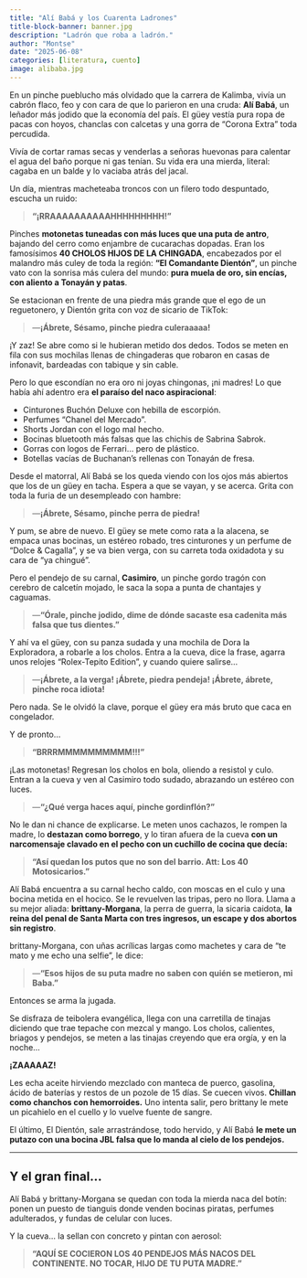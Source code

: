 ```yaml
---
title: "Alí Babá y los Cuarenta Ladrones"
title-block-banner: banner.jpg
description: "Ladrón que roba a ladrón."
author: "Montse"
date: "2025-06-08"
categories: [literatura, cuento]
image: alibaba.jpg
---
```


En un pinche pueblucho más olvidado que la carrera de Kalimba, vivía un cabrón flaco, feo y con cara de que lo parieron en una cruda: **Alí Babá**, un leñador más jodido que la economía del país. El güey vestía pura ropa de pacas con hoyos, chanclas con calcetas y una gorra de “Corona Extra” toda percudida.

Vivía de cortar ramas secas y venderlas a señoras huevonas para calentar el agua del baño porque ni gas tenían. Su vida era una mierda, literal: cagaba en un balde y lo vaciaba atrás del jacal.

Un día, mientras macheteaba troncos con un filero todo despuntado, escucha un ruido:

> **"¡RRAAAAAAAAAAHHHHHHHHH!"**

Pinches **motonetas tuneadas con más luces que una puta de antro**, bajando del cerro como enjambre de cucarachas dopadas. Eran los famosísimos **40 CHOLOS HIJOS DE LA CHINGADA**, encabezados por el malandro más culey de toda la región: **"El Comandante Dientón"**, un pinche vato con la sonrisa más culera del mundo: **pura muela de oro, sin encías, con aliento a Tonayán y patas**.

Se estacionan en frente de una piedra más grande que el ego de un reguetonero, y Dientón grita con voz de sicario de TikTok:

> —**¡Ábrete, Sésamo, pinche piedra culeraaaaa!**

¡Y zaz! Se abre como si le hubieran metido dos dedos. Todos se meten en fila con sus mochilas llenas de chingaderas que robaron en casas de infonavit, bardeadas con tabique y sin cable.

Pero lo que escondían no era oro ni joyas chingonas, ¡ni madres! Lo que había ahí adentro era **el paraíso del naco aspiracional**:

* Cinturones Buchón Deluxe con hebilla de escorpión.
* Perfumes “Chanel del Mercado”.
* Shorts Jordan con el logo mal hecho.
* Bocinas bluetooth más falsas que las chichis de Sabrina Sabrok.
* Gorras con logos de Ferrari... pero de plástico.
* Botellas vacías de Buchanan’s rellenas con Tonayán de fresa.

Desde el matorral, Alí Babá se los queda viendo con los ojos más abiertos que los de un güey en tacha. Espera a que se vayan, y se acerca. Grita con toda la furia de un desempleado con hambre:

> —**¡Ábrete, Sésamo, pinche perra de piedra!**

Y pum, se abre de nuevo. El güey se mete como rata a la alacena, se empaca unas bocinas, un estéreo robado, tres cinturones y un perfume de “Dolce & Cagalla”, y se va bien verga, con su carreta toda oxidadota y su cara de “ya chingué”.

Pero el pendejo de su carnal, **Casimiro**, un pinche gordo tragón con cerebro de calcetín mojado, le saca la sopa a punta de chantajes y caguamas.

> —**"Órale, pinche jodido, dime de dónde sacaste esa cadenita más falsa que tus dientes."**

Y ahí va el güey, con su panza sudada y una mochila de Dora la Exploradora, a robarle a los cholos. Entra a la cueva, dice la frase, agarra unos relojes “Rolex-Tepito Edition”, y cuando quiere salirse...

> —**¡Ábrete, a la verga! ¡Ábrete, piedra pendeja! ¡Ábrete, ábrete, pinche roca idiota!**

Pero nada. Se le olvidó la clave, porque el güey era más bruto que caca en congelador.

Y de pronto…

> **"BRRRMMMMMMMMMM!!!"**

¡Las motonetas! Regresan los cholos en bola, oliendo a resistol y culo. Entran a la cueva y ven al Casimiro todo sudado, abrazando un estéreo con luces.

> —**“¿Qué verga haces aquí, pinche gordinflón?”**

No le dan ni chance de explicarse. Le meten unos cachazos, le rompen la madre, lo **destazan como borrego**, y lo tiran afuera de la cueva **con un narcomensaje clavado en el pecho con un cuchillo de cocina que decía:**

> **“Así quedan los putos que no son del barrio. Att: Los 40 Motosicarios.”**

Alí Babá encuentra a su carnal hecho caldo, con moscas en el culo y una bocina metida en el hocico. Se le revuelven las tripas, pero no llora. Llama a su mejor aliada: **brittany-Morgana**, la perra de guerra, la sicaria caidota, **la reina del penal de Santa Marta con tres ingresos, un escape y dos abortos sin registro**.

brittany-Morgana, con uñas acrílicas largas como machetes y cara de “te mato y me echo una selfie”, le dice:

> —**“Esos hijos de su puta madre no saben con quién se metieron, mi Baba.”**

Entonces se arma la jugada.

Se disfraza de teibolera evangélica, llega con una carretilla de tinajas diciendo que trae tepache con mezcal y mango. Los cholos, calientes, briagos y pendejos, se meten a las tinajas creyendo que era orgía, y en la noche…

**¡ZAAAAAZ!**

Les echa aceite hirviendo mezclado con manteca de puerco, gasolina, ácido de baterías y restos de un pozole de 15 días. Se cuecen vivos. **Chillan como chanchos con hemorroides.** Uno intenta salir, pero brittany le mete un picahielo en el cuello y lo vuelve fuente de sangre.

El último, El Dientón, sale arrastrándose, todo hervido, y Alí Babá **le mete un putazo con una bocina JBL falsa que lo manda al cielo de los pendejos.**

---

## **Y el gran final...**

Alí Babá y brittany-Morgana se quedan con toda la mierda naca del botín: ponen un puesto de tianguis donde venden bocinas piratas, perfumes adulterados, y fundas de celular con luces.

Y la cueva… la sellan con concreto y pintan con aerosol:

> **“AQUÍ SE COCIERON LOS 40 PENDEJOS MÁS NACOS DEL CONTINENTE. NO TOCAR, HIJO DE TU PUTA MADRE.”**
